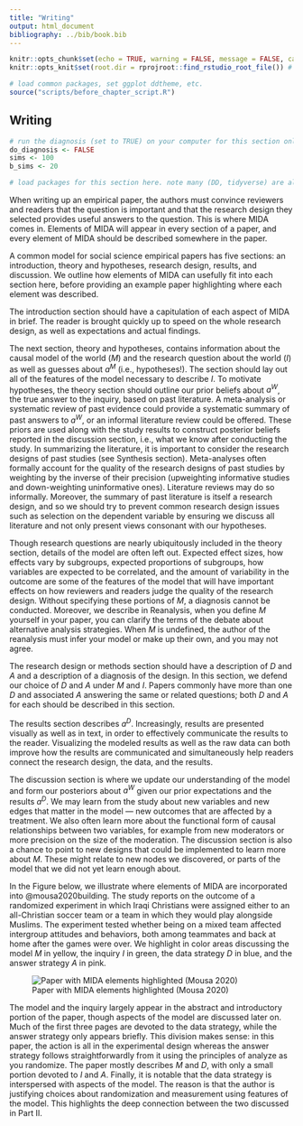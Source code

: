 ```yaml
---
title: "Writing"
output: html_document
bibliography: ../bib/book.bib 
---
```


<!-- note do_bookdown is set in index.rmd, so we know if you're running just this .Rmd or compiling the book-->
```r
knitr::opts_chunk$set(echo = TRUE, warning = FALSE, message = FALSE, cache = FALSE)
knitr::opts_knit$set(root.dir = rprojroot::find_rstudio_root_file()) # files are all relative to RStudio project home
```

```r
# load common packages, set ggplot ddtheme, etc.
source("scripts/before_chapter_script.R")
```

<!-- start post here, do not edit above -->

## Writing

<!-- make sure to rename the section title below -->

```r
# run the diagnosis (set to TRUE) on your computer for this section only before pushing to Github. no diagnosis will ever take place on github.
do_diagnosis <- FALSE
sims <- 100
b_sims <- 20
```

```r
# load packages for this section here. note many (DD, tidyverse) are already available, see scripts/package-list.R
```

When writing up an empirical paper, the authors must convince reviewers and readers that the question is important and that the research design they selected provides useful answers to the question. This is where MIDA comes in. Elements of MIDA will appear in every section of a paper, and every element of MIDA should be described somewhere in the paper.

A common model for social science empirical papers has five sections: an introduction, theory and hypotheses, research design, results, and discussion. We outline how elements of MIDA can usefully fit into each section here, before providing an example paper highlighting where each element was described. 

The introduction section should have a capitulation of each aspect of MIDA in brief. The reader is brought quickly up to speed on the whole research design, as well as expectations and actual findings.

The next section, theory and hypotheses, contains information about the causal model of the world ($M$) and the research question about the world ($I$) as well as guesses about $a^M$ (i.e., hypotheses!). The section should lay out all of the features of the model necessary to describe $I$. To motivate hypotheses, the theory section should outline our prior beliefs about $a^W$, the true answer to the inquiry, based on past literature. A meta-analysis or systematic review of past evidence could provide a systematic summary of past answers to $a^W$, or an informal literature review could be offered. These priors are used along with the study results to construct posterior beliefs reported in the discussion section, i.e., what we know after conducting the study. In summarizing the literature, it is important to consider the research designs of past studies (see Synthesis section). Meta-analyses often formally account for the quality of the research designs of past studies by weighting by the inverse of their precision (upweighting informative studies and down-weighting uninformative ones). Literature reviews may do so informally. Moreover, the summary of past literature is itself a research design, and so we should try to prevent common research design issues such as selection on the dependent variable by ensuring we discuss all literature and not only present views consonant with our hypotheses.

Though research questions are nearly ubiquitously included in the theory section, details of the model are often left out. Expected effect sizes, how effects vary by subgroups, expected proportions of subgroups, how variables are expected to be correlated, and the amount of variability in the outcome are some of the features of the model that will have important effects on how reviewers and readers judge the quality of the research design. Without specifying these portions of $M$, a diagnosis cannot be conducted. Moreover, we describe in Reanalysis, when you define $M$ yourself in your paper, you can clarify the terms of the debate about alternative analysis strategies. When $M$ is undefined, the author of the reanalysis must infer your model or make up their own, and you may not agree. 

The research design or methods section should have a description of $D$ and $A$ and a description of a diagnosis of the design. In this section, we defend our choice of $D$ and $A$ under $M$ and $I$. Papers commonly have more than one $D$ and associated $A$ answering the same or related questions; both $D$ and $A$ for each should be described in this section. 

The results section describes $a^D$. Increasingly, results are presented visually as well as in text, in order to effectively communicate the results to the reader. Visualizing the modeled results as well as the raw data can both improve how the results are communicated and simultaneously help readers connect the research design, the data, and the results.

The discussion section is where we update our understanding of the model and form our posteriors about $a^W$ given our prior expectations and the results $a^D$. We may learn from the study about new variables and new edges that matter in the model --- new outcomes that are affected by a treatment. We also often learn more about the functional form of causal relationships between two variables, for example from new moderators or more precision on the size of the moderation. The discussion section is also a chance to point to new designs that could be implemented to learn more about $M$. These might relate to new nodes we discovered, or parts of the model that we did not yet learn enough about. 

In the Figure below, we illustrate where elements of MIDA are incorporated into @mousa2020building. The study reports on the outcome of a randomized experiment in which Iraqi Christians were assigned either to an all-Christian soccer team or a team in which they would play alongside Muslims. The experiment tested whether being on a mixed team affected intergroup attitudes and behaviors, both among teammates and back at home after the games were over. We highlight in color areas discussing the model $M$ in yellow, the inquiry $I$ in green, the data strategy $D$ in blue, and the answer strategy $A$ in pink. 

![Paper with MIDA elements highlighted (Mousa 2020)](figures/mousa-highlighted-sheet.png)

The model and the inquiry largely appear in the abstract and introductory portion of the paper, though aspects of the model are discussed later on. Much of the first three pages are devoted to the data strategy, while the answer strategy only appears briefly. This division makes sense: in this paper, the action is all in the experimental design whereas the answer strategy follows straightforwardly from it using the principles of analyze as you randomize. The paper mostly describes $M$ and $D$, with only a small portion devoted to $I$ and $A$. Finally, it is notable that the data strategy is interspersed with aspects of the model. The reason is that the author is justifying choices about randomization and measurement using features of the model. This highlights the deep connection between the two discussed in Part II. 

<!-- Papers often report on the results from multiple data strategies and others on the answers to multiple related inquiries. Typically, a single $M$ should be described in the theory section, which describes how the nodes and edges used in each of the $I$'s fit together. Each data and strategy should be described, and which inquiries each answer strategy is targeting. Each estimate should be linked to one or more inquiries. In some cases, the reason why multiple inquiries are studied in a single paper is that the aim of the paper is to falsify a model of the world. In this case, the model should be described and the diagnosis of the design should include an assessment of how good the *overall* design, with data and answer strategies to generate answers to each inquiry, is at falsifying the model. Psychology three-study papers often take this form: study 1 asks about the correlation between X and Y, in study 2 X is randomized, and in study 3 an analysis of the mechanisms that lead between X and Y are examined. -->

<!-- Big ideas: -->
<!-- - make sure to have all of MIDA in your paper! -->
<!-- - please keep kosher.  Theory section material belongs in the theory section, not in the design or results section, etc. -->


<!-- 8. Reconciliation  -->

<!-- 9 Appendices and robustness -->








